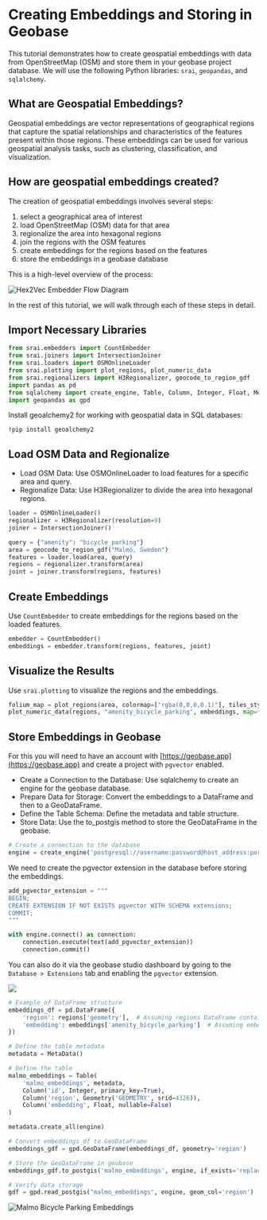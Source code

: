 # Creating Embeddings and Storing in Geobase

This tutorial demonstrates how to create geospatial embeddings with data from OpenStreetMap (OSM) and store them in your geobase project database. We will use the following Python libraries: `srai`, `geopandas`, and `sqlalchemy`.

## What are Geospatial Embeddings?

Geospatial embeddings are vector representations of geographical regions that capture the spatial relationships and characteristics of the features present within those regions. These embeddings can be used for various geospatial analysis tasks, such as clustering, classification, and visualization.

## How are geospatial embeddings created?

The creation of geospatial embeddings involves several steps:
1. select a geographical area of interest
2. load OpenStreetMap (OSM) data for that area
3. regionalize the area into hexagonal regions
4. join the regions with the OSM features
5. create embeddings for the regions based on the features
6. store the embeddings in a geobase database

This is a high-level overview of the process:

![Hex2Vec Embedder Flow Diagram](./images/pipeline.png)

In the rest of this tutorial, we will walk through each of these steps in detail.


## Import Necessary Libraries

```python
from srai.embedders import CountEmbedder
from srai.joiners import IntersectionJoiner
from srai.loaders import OSMOnlineLoader
from srai.plotting import plot_regions, plot_numeric_data
from srai.regionalizers import H3Regionalizer, geocode_to_region_gdf
import pandas as pd
from sqlalchemy import create_engine, Table, Column, Integer, Float, MetaData
import geopandas as gpd
```

Install geoalchemy2 for working with geospatial data in SQL databases:
```
!pip install geoalchemy2
```

## Load OSM Data and Regionalize

- Load OSM Data: Use OSMOnlineLoader to load features for a specific area and query.
- Regionalize Data: Use H3Regionalizer to divide the area into hexagonal regions.

```python 
loader = OSMOnlineLoader()
regionalizer = H3Regionalizer(resolution=9)
joiner = IntersectionJoiner()

query = {"amenity": "bicycle_parking"}
area = geocode_to_region_gdf("Malmö, Sweden")
features = loader.load(area, query)
regions = regionalizer.transform(area)
joint = joiner.transform(regions, features)

```

## Create Embeddings
Use `CountEmbedder` to create embeddings for the regions based on the loaded features.

```python
embedder = CountEmbedder()
embeddings = embedder.transform(regions, features, joint)
```

## Visualize the Results
Use `srai.plotting` to visualize the regions and the embeddings.

```python
folium_map = plot_regions(area, colormap=["rgba(0,0,0,0.1)"], tiles_style="CartoDB positron")
plot_numeric_data(regions, "amenity_bicycle_parking", embeddings, map=folium_map)

```

## Store Embeddings in Geobase
For this you will need to have an account with [https://geobase.app](https://geobase.app) and create a project with `pgvector` enabled.

- Create a Connection to the Database: Use sqlalchemy to create an engine for the geobase database.
- Prepare Data for Storage: Convert the embeddings to a DataFrame and then to a GeoDataFrame.
- Define the Table Schema: Define the metadata and table structure.
- Store Data: Use the to_postgis method to store the GeoDataFrame in the geobase.

```python
# Create a connection to the database
engine = create_engine('postgresql://username:password@host_address:port/database')
```

We need to create the pgvector extension in the database before storing the embeddings.

```python
add_pgvector_extension = """
BEGIN;
CREATE EXTENSION IF NOT EXISTS pgvector WITH SCHEMA extensions;
COMMIT;
"""

with engine.connect() as connection:
    connection.execute(text(add_pgvector_extension))
    connection.commit()
```

You can also do it via the geobase studio dashboard by going to the `Database > Extensions` tab and enabling the `pgvector` extension.

![](./images/enable-pgvector-studio.gif)

```python
# Example of DataFrame structure
embeddings_df = pd.DataFrame({
    'region': regions['geometry'],  # Assuming regions DataFrame contains geometries
    'embedding': embeddings['amenity_bicycle_parking']  # Assuming embeddings DataFrame contains embeddings
})

# Define the table metadata
metadata = MetaData()

# Define the table
malmo_embeddings = Table(
    'malmo_embeddings', metadata,
    Column('id', Integer, primary_key=True),
    Column('region', Geometry('GEOMETRY', srid=4326)),
    Column('embedding', Float, nullable=False)
)

metadata.create_all(engine)

# Convert embeddings_df to GeoDataFrame
embeddings_gdf = gpd.GeoDataFrame(embeddings_df, geometry='region')

# Store the GeoDataFrame in geobase
embeddings_gdf.to_postgis('malmo_embeddings', engine, if_exists='replace')

# Verify data storage
gdf = gpd.read_postgis("malmo_embeddings", engine, geom_col='region')
```

![Malmo Bicycle Parking Embeddings](./images/malmo_embeddings.png)


